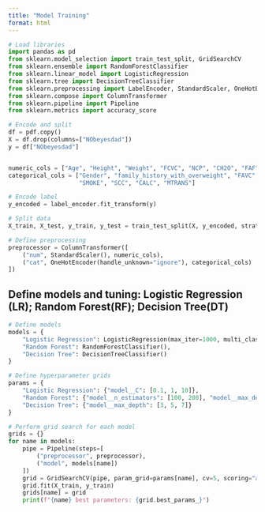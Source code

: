 ```yaml
---
title: "Model Training"
format: html
---
```


```python
# Load libraries
import pandas as pd
from sklearn.model_selection import train_test_split, GridSearchCV
from sklearn.ensemble import RandomForestClassifier
from sklearn.linear_model import LogisticRegression
from sklearn.tree import DecisionTreeClassifier
from sklearn.preprocessing import LabelEncoder, StandardScaler, OneHotEncoder
from sklearn.compose import ColumnTransformer
from sklearn.pipeline import Pipeline
from sklearn.metrics import accuracy_score

# Encode and split
df = pdf.copy()
X = df.drop(columns=["NObeyesdad"])
y = df["NObeyesdad"]


numeric_cols = ["Age", "Height", "Weight", "FCVC", "NCP", "CH2O", "FAF", "TUE"]
categorical_cols = ["Gender", "family_history_with_overweight", "FAVC", "CAEC", 
                    "SMOKE", "SCC", "CALC", "MTRANS"]

# Encode label
y_encoded = label_encoder.fit_transform(y)

# Split data
X_train, X_test, y_train, y_test = train_test_split(X, y_encoded, stratify=y_encoded, test_size=0.2, random_state=42)

# Define preprocessing
preprocessor = ColumnTransformer([
    ("num", StandardScaler(), numeric_cols),
    ("cat", OneHotEncoder(handle_unknown="ignore"), categorical_cols)
])
```


## Define models and tuning: Logistic Regression (LR); Random Forest(RF); Decision Tree(DT)

```python
# Define models
models = {
    "Logistic Regression": LogisticRegression(max_iter=1000, multi_class="multinomial"),
    "Random Forest": RandomForestClassifier(),
    "Decision Tree": DecisionTreeClassifier()
}

# Define hyperparameter grids
params = {
    "Logistic Regression": {"model__C": [0.1, 1, 10]},
    "Random Forest": {"model__n_estimators": [100, 200], "model__max_depth": [5, 10]},
    "Decision Tree": {"model__max_depth": [3, 5, 7]}
}

# Perform grid search for each model
grids = {}
for name in models:
    pipe = Pipeline(steps=[
        ("preprocessor", preprocessor),
        ("model", models[name])
    ])
    grid = GridSearchCV(pipe, param_grid=params[name], cv=5, scoring="accuracy", n_jobs=-1)
    grid.fit(X_train, y_train)
    grids[name] = grid
    print(f"{name} best parameters: {grid.best_params_}")
```